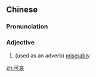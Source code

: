 ==Chinese==
{{zh-forms}}

===Pronunciation===
{{zh-pron
|m=kě'āi
|cat=adv
}}

===Adjective===
{{zh-adj}}

# (used as an adverb) [[miserably]]

[[zh:可哀]]